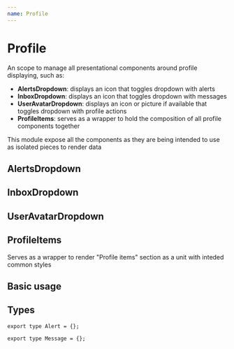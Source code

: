 ```yaml
---
name: Profile
---
```



# Profile

An scope to manage all presentational components around profile displaying, such as:

- **AlertsDropdown**: displays an icon that toggles dropdown with alerts
- **InboxDropdown**: displays an icon that toggles dropdown with messages
- **UserAvatarDropdown**: displays an icon or picture if available that toggles dropdown with profile actions
- **ProfileItems**: serves as a wrapper to hold the composition of all profile components together

This module expose all the components as they are being intended to use as isolated pieces to render data

## AlertsDropdown

<PropsTable of={AlertsDropdown} />

## InboxDropdown

<PropsTable of={InboxDropdown} />

## UserAvatarDropdown

<PropsTable of={UserAvatarDropdown} />

## ProfileItems

Serves as a wrapper to render "Profile items" section as a unit with inteded common styles

## Basic usage

<Playground>
  <ProfileItems>
    <AlertsDropdown alerts={[{}, {}]} />
    <InboxDropdown />
    <UserAvatarDropdown />
  </ProfileItems>
</Playground>

## Types

```
export type Alert = {};
```

```
export type Message = {};
```
